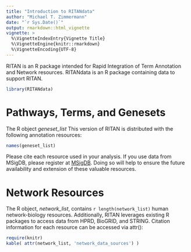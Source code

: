 ```yaml
---
title: "Introduction to RITANdata"
author: "Michael T. Zimmermann"
date: "`r Sys.Date()`"
output: rmarkdown::html_vignette
vignette: >
  %\VignetteIndexEntry{Vignette Title}
  %\VignetteEngine{knitr::rmarkdown}
  %\VignetteEncoding{UTF-8}
---
```


RITAN is an R package intended for Rapid Integration of Term Annotation and Network resources. RITANdata is an R package containing data to support RITAN.

```r
library(RITANdata)
```

# Pathways, Terms, and Genesets

The R object *geneset_list*
This version of RITAN is distributed with the following annotation resources:
```r
names(geneset_list)
```

Please cite each resource used in your analysis. If you use data from MSigDB, please register at [MSigDB](http://software.broadinstitute.org/gsea/msigdb/index.jsp). Doing so will help to ensure the future availability and extension of these valuable resources.

# Network Resources

The R object, *network_list*, contains `r length(network_list)` human network-biology resources. Additionally, RITAN leverages existing R packages to access data from HPRD, BioGRID, and STRING. Citation information for each resource can be accessed via attr():
```r
require(knitr)
kable( attr(network_list, 'network_data_sources') )
```


